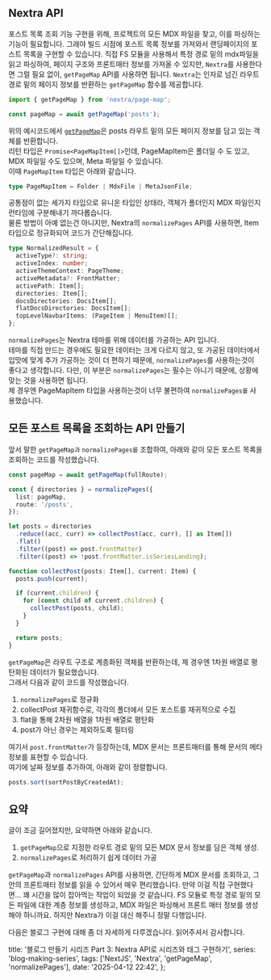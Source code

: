 ## Nextra API

포스트 목록 조회 기능 구현을 위해, 프로젝트의 모든 MDX 파일을 찾고, 이를 파싱하는 기능이 필요합니다.
그래야 빌드 시점에 포스트 목록 정보를 가져와서 랜딩페이지의 포스트 목록을 구현할 수 있습니다.
직접 FS 모듈을 사용해서 특정 경로 밑의 mdx파일을 읽고 파싱하여, 페이지 구조와 프론트매터 정보를 가져올 수 있지만, `Nextra`를 사용한다면 그럴 필요 없이, `getPageMap` API를 사용하면 됩니다.
`Nextra`는 인자로 넘긴 라우트 경로 밑의 페이지 정보를 반환하는 `getPageMap` 함수를 제공합니다.

```ts
import { getPageMap } from 'nextra/page-map';

const pageMap = await getPageMap('posts');
```

위의 예시코드에서 [`getPageMap`](https://nextra.site/api/getpagemap)은 posts 라우트 밑의 모든 페이지 정보를 담고 있는 객체를 반환합니다.  
리턴 타입은 `Promise<PageMapItem[]>`인데, PageMapItem은 폴더일 수 도 있고, MDX 파일일 수도 있으며, Meta 파일일 수 있습니다.  
이때 `PageMapItem` 타입은 아래와 같습니다.

```ts
type PageMapItem = Folder | MdxFile | MetaJsonFile;
```

공통점이 없는 세가지 타입으로 유니온 타입인 상태라, 객체가 폴더인지 MDX 파일인지 런타임에 구분해내기 까다롭습니다.  
물론 방법이 아예 없는건 아니지만, Nextra의 `normalizePages` API를 사용하면, Item 타입으로 정규화되어 코드가 간단해집니다.

```ts
type NormalizedResult = {
  activeType?: string;
  activeIndex: number;
  activeThemeContext: PageTheme;
  activeMetadata?: FrontMatter;
  activePath: Item[];
  directories: Item[];
  docsDirectories: DocsItem[];
  flatDocsDirectories: DocsItem[];
  topLevelNavbarItems: (PageItem | MenuItem)[];
};
```

`normalizePages`는 Nextra 테마를 위해 데이터를 가공하는 API 입니다.  
테마를 직접 만드는 경우에도 필요한 데이터는 크게 다르지 않고, 또 가공된 데이터에서 입맛에 맞게 추가 가공하는 것이 더 편하기 때문에,
`normalizePages`를 사용하는것이 좋다고 생각합니다. 다만, 이 부분은 `normalizePages`는 필수는 아니기 때문에, 상황에 맞는 것을 사용하면 됩니다.  
제 경우엔 PageMapItem 타입을 사용하는것이 너무 불편하여 `normalizePages를` 사용했습니다.

## 모든 포스트 목록을 조회하는 API 만들기

앞서 말한 `getPageMap과` `normalizePages를` 조합하여, 아래와 같이 모든 포스트 목록을 조회하는 코드를 작성했습니다.

```ts
const pageMap = await getPageMap(fullRoute);

const { directories } = normalizePages({
  list: pageMap,
  route: '/posts',
});

let posts = directories
  .reduce((acc, curr) => collectPost(acc, curr), [] as Item[])
  .flat()
  .filter((post) => post.frontMatter)
  .filter((post) => !post.frontMatter.isSeriesLanding);

function collectPost(posts: Item[], current: Item) {
  posts.push(current);

  if (current.children) {
    for (const child of current.children) {
      collectPost(posts, child);
    }
  }

  return posts;
}
```

`getPageMap`은 라우트 구조로 계층화된 객체를 반환하는데, 제 경우엔 1차원 배열로 평탄화된 데이터가 필요했습니다.  
그래서 다음과 같이 코드를 작성했습니다.

1. `normalizePages`로 정규화
2. collectPost 재귀함수로, 각각의 폴더에서 모든 포스트를 재귀적으로 수집
3. flat을 통해 2차원 배열을 1차원 배열로 평탄화
4. post가 아닌 경우는 제외하도록 필터링

여기서 `post.frontMatter`가 등장하는데, MDX 문서는 프론트매터를 통해 문서의 메타 정보를 표현할 수 있습니다.  
여기에 날짜 정보를 추가하여, 아래와 같이 정렬합니다.

```ts
posts.sort(sortPostByCreatedAt);
```

## 요약

글이 조금 길어졌지만, 요약하면 아래와 같습니다.

1. `getPageMap`으로 지정한 라우트 경로 밑의 모든 MDX 문서 정보를 담은 객체 생성.
2. `normalizePages`로 처리하기 쉽게 데이터 가공

`getPageMap`과 `normalizePages` API를 사용하면, 간단하게 MDX 문서를 조회하고, 그 안의 프론트매터 정보를 읽을 수 있어서 매우 편리했습니다.
만약 이걸 직접 구현했다면... 꽤 시간을 많이 잡아먹는 작업이 되었을 것 같습니다. FS 모듈로 특정 경로 밑의 모든 파일에 대한 계층 정보를 생성하고,
MDX 파일은 파싱해서 프론트 매터 정보를 생성해야 하니까요. 하지만 Nextra가 이걸 대신 해주니 정말 다행입니다.

다음은 블로그 구현에 대해 좀 더 자세하게 다루겠습니다. 읽어주셔서 감사합니다.

  title: '블로그 만들기 시리즈 Part 3: Nextra API로 시리즈와 태그 구현하기',
  series: 'blog-making-series',
  tags: ['NextJS', 'Nextra', 'getPageMap', 'normalizePages'],
  date: '2025-04-12 22:42',
};

